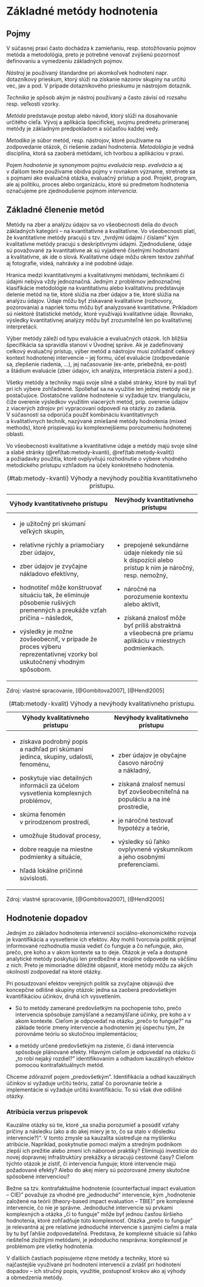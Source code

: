 # Základné metódy hodnotenia

## Pojmy

V súčasnej praxi často dochádza k zamieňaniu, resp. stotožňovaniu pojmov metóda a metodológia, preto je potrebné venovať zvýšenú pozornosť definovaniu a vymedzeniu základných pojmov.

*Nástroj* je používaný štandardne pri akomkoľvek hodnotení napr. dotazníkový prieskum, ktorý slúži na získanie názorov skupiny na určitú vec, jav a pod. V prípade dotazníkového prieskumu je nástrojom dotazník.

*Technika* je spôsob akým je nástroj používaný a často závisí od rozsahu resp. veľkosti vzorky.

*Metóda* predstavuje postup alebo návod, ktorý slúži na dosahovanie určitého cieľa. Vývoj a aplikácia špecifickej, svojmu predmetu primeranej metódy je základným predpokladom a súčasťou každej vedy.

*Metodika* je súbor metód, resp. nástrojov, ktoré používame na zodpovedanie otázok, či riešenie zadaní hodnotenia. *Metodológia* je vedná disciplína, ktorá sa zaoberá metódami, ich tvorbou a aplikáciou v praxi.

Pojem *hodnotenie* je synonymom pojmu *evaluácia* resp. *evalvácia* a aj v ďalšom texte používame obidva pojmy v rovnakom význame, stretnete sa s pojmami ako evaluačná otázka, evaluačný prístup a pod. Projekt, program, ale aj politiku, proces alebo organizáciu, ktoré sú predmetom hodnotenia označujeme pre zjednodušenie pojmom *intervencia.*

## Základné členenie metód

Metódy na zber a analýzu údajov sa vo všeobecnosti delia do dvoch základných kategórií -- na kvantitatívne a kvalitatívne. Vo všeobecnosti platí, že kvantitatívne metódy pracujú s tzv. „tvrdými údajmi / číslami" kým kvalitatívne metódy pracujú s deskriptívnymi údajmi. Zjednodušene, údaje sú považované za kvantitatívne ak sú vyjadrené číselnými hodnotami a kvalitatívne, ak ide o slová. Kvalitatívne údaje môžu okrem textov zahŕňať aj fotografie, videá, nahrávky a iné podobné údaje.

Hranica medzi kvantitatívnymi a kvalitatívnymi metódami, technikami či údajmi nebýva vždy jednoznačná. Jedným z problémov jednoznačnej klasifikácie metodológie na kvantitatívnu alebo kvalitatívnu predstavuje delenie metód na tie, ktoré slúžia na zber údajov a tie, ktoré slúžia na analýzu údajov. Údaje môžu byť získavané kvalitatívne (rozhovory, pozorovania) a napriek tomu môžu byť analyzované kvantitatívne. Príkladom sú niektoré štatistické metódy, ktoré využívajú kvalitatívne údaje. Rovnako, výsledky kvantitatívnej analýzy môžu byť zrozumiteľné len po kvalitatívnej interpretácii.

Výber metódy záleží od typu evaluácie a evaluačných otázok. Ich bližšia špecifikácia sa spravidla stanoví v Úvodnej správe. Ak je zadefinovaný celkový evaluačný prístup, výber metód a nástrojov musí zohľadniť celkový kontext hodnotenej intervencie -- jej formu, účel evaluácie (zodpovedanie sa, zlepšenie riadenia, \...), jej načasovanie (ex-ante, priebežná, ex-post) a štádium evaluácie (zber údajov, ich analýza, interpretácia zistení a pod.).

Všetky metódy a techniky majú svoje silné a slabé stránky, ktoré by mali byť pri ich výbere zohľadnené. Spoliehať sa na využitie len jednej metódy nie je postačujúce. Dostatočne valídne hodnotenie si vyžaduje tzv. trianguláciu, čiže overenie výsledkov využitím viacerých metód, príp. overenie údajov z viacerých zdrojov pri vypracovaní odpovedí na otázky zo zadania. V súčasnosti sa odporúča použiť kombináciu kvantitatívnych a kvalitatívnych techník, nazývané zmiešané metódy hodnotenia (mixed methods), ktoré prispievajú ku komplexnejšiemu porozumeniu hodnotenej oblasti.

Vo všeobecnosti kvalitatívne a kvantitatívne údaje a metódy majú svoje silné a slabé stránky (\@ref(tab:metody-kvanti), \@ref(tab:metody-kvalit)) a požiadavky použitia, ktoré ovplyvňujú rozhodnutie o výbere vhodného metodického prístupu vzhľadom na účely konkrétneho hodnotenia.

+--------------------------------------------------------------------------------------------------------------------------------+-----------------------------------------------------------------------------------------------------------+
| Výhody kvantitatívneho prístupu                                                                                                | Nevýhody kvantitatívneho prístupu                                                                         |
+================================================================================================================================+===========================================================================================================+
| -   je užitočný pri skúmaní veľkých skupín,                                                                                    | -   prepojené sekundárne údaje niekedy nie sú k dispozícii alebo prístup k nim je náročný, resp. nemožný, |
|                                                                                                                                |                                                                                                           |
| -   relatívne rýchly a priamočiary zber údajov,                                                                                | -   náročné na porozumenie kontextu alebo aktivít,                                                        |
|                                                                                                                                |                                                                                                           |
| -   zber údajov je zvyčajne nákladovo efektívny,                                                                               | -   získaná znalosť môže byť príliš abstraktná a všeobecná pre priamu aplikáciu v miestnych podmienkach.  |
|                                                                                                                                |                                                                                                           |
| -   hodnotiteľ môže konštruovať situáciu tak, že eliminuje pôsobenie rušivých premenných a preukáže vzťah príčina -- následok, |                                                                                                           |
|                                                                                                                                |                                                                                                           |
| -   výsledky je možne zovšeobecniť, v prípade že proces výberu reprezentatívnej vzorky bol uskutočnený vhodným spôsobom.       |                                                                                                           |
+--------------------------------------------------------------------------------------------------------------------------------+-----------------------------------------------------------------------------------------------------------+

: (\#tab:metody-kvanti) Výhody a nevýhody použitia kvantitatívneho prístupu.

Zdroj: vlastné spracovanie, [@Gombitova2007], [@Hendl2005]

+----------------------------------------------------------------------------------------+-----------------------------------------------------------------------------------+
| Výhody kvalitatívneho prístupu                                                         | Nevýhody kvalitatívneho prístupu                                                  |
+========================================================================================+===================================================================================+
| -   získava podrobný popis a nadhľad pri skúmaní jedinca, skupiny, udalosti, fenoménu, | -   zber údajov je obyčajne časovo náročný a nákladný,                            |
|                                                                                        |                                                                                   |
| -   poskytuje viac detailných informácii za účelom vysvetlenia komplexných problémov,  | -   získaná znalosť nemusí byť zovšeobecniteľná na populáciu a na iné prostredie, |
|                                                                                        |                                                                                   |
| -   skúma fenomén v prirodzenom prostredí,                                             | -   je náročné testovať hypotézy a teórie,                                        |
|                                                                                        |                                                                                   |
| -   umožňuje študovať procesy,                                                         | -   výsledky sú ľahko ovplyvnené výskumníkom a jeho osobnými preferenciami.       |
|                                                                                        |                                                                                   |
| -   dobre reaguje na miestne podmienky a situácie,                                     |                                                                                   |
|                                                                                        |                                                                                   |
| -   hľadá lokálne príčinné súvislosti.                                                 |                                                                                   |
+----------------------------------------------------------------------------------------+-----------------------------------------------------------------------------------+

: (\#tab:metody-kvalit) Výhody a nevýhody kvalitatívneho prístupu.

Zdroj: vlastné spracovanie, [@Gombitova2007], [@Hendl2005]

## Hodnotenie dopadov {#hodnotenie-dopadov}

Jedným zo základov hodnotenia intervencií sociálno-ekonomického rozvoja
je kvantifikácia a vysvetlenie ich efektov. Aby mohli tvorcovia politík
prijímať informované rozhodnutia musia vedieť čo funguje a čo nefunguje,
ako, prečo, pre koho a v akom kontexte sa to deje. Otázok je veľa a
dostupné analytické metódy poskytujú len predbežné a neúplne odpovede na
väčšinu z nich. Preto je mimoriadne dôležité objasniť, ktoré metódy môžu
za akých okolností zodpovedať na ktoré otázky.

Pri posudzovaní efektov verejných politík sa zvyčajne objavujú dve
koncepčne odlišné skupiny otázok: jedna sa zaoberá predovšetkým
kvantifikáciou účinkov, druhá ich vysvetlením.

-   Sú to metódy zamerané predovšetkým na pochopenie toho, prečo
    intervencia spôsobuje zamýšľané a nezamýšľané účinky, pre koho a v
    akom kontexte. Cieľom je odpovedať na otázku „prečo to funguje?" na
    základe teórie zmeny intervencie a hodnotením jej úspechu tým, že
    porovnáme teóriu so skutočnou implementáciou;

-   a metódy určené predovšetkým na zistenie, či daná intervencia
    spôsobuje plánované efekty. Hlavným cieľom je odpovedať na otázku či
    „to robí nejaký rozdiel?" identifikovaním a odhadom kauzálnych
    efektov pomocou kontrafaktuálnych metód.

Chceme zdôrazniť pojem „predovšetkým". Identifikácia a odhad kauzálnych
účinkov si vyžaduje určitú teóriu, zatiaľ čo porovnanie teórie a
implementácie si vyžaduje určitú kvantifikáciu. To sú však dve odlišné
otázky.

### Atribúcia verzus príspevok {#otazky}

Kauzálne otázky sú tie, ktoré „sa snažia porozumieť a posúdiť vzťahy
príčiny a následku (ako a do akej miery je to, čo sa stalo v dôsledku
intervencie?)". V tomto zmysle sa kauzalita sústreďuje na myšlienku
atribúcie. Napríklad, poskytnutie pomoci malým a stredným podnikom
zlepší ich prežitie alebo zmení ich náborové praktiky? Eliminujú
investície do novej dopravnej infraštruktúry prekážky a skracujú
cestovné časy? Cieľom týchto otázok je zistiť, či intervencia funguje;
ktoré intervencie majú požadované efekty? Alebo do akej miery sú
pozorované zmeny skutočne spôsobené intervenciou?

Bežne sa tzv. kontrafaktuálne hodnotenie (counterfactual impact
evaluation -- CIE)" považuje za vhodné pre „jednoduché" intervencie, kým
„hodnotenie založené na teórii (theory-based impact evaluation -- TBIE)"
pre komplexné intervencie, čo nie je správne. Jednoduché intervencie
sú prvkami komplexných a otázka „či to funguje" môže byť jednou
časťou širšieho hodnotenia, ktoré zohľadňuje túto komplexnosť. Otázka
„prečo to funguje" je relevantná aj pre relatívne jednoduché intervencie
s jasnými cieľmi a mala by tu byť ľahšie zodpovedateľná. Predstava, že
komplexné situácie sú ľahko riešiteľné zložitými metódami, je jednoducho
nesprávna: komplexnosť je problémom pre všetky hodnotenia.

V ďalších častiach popisujeme rôzne metódy a techniky, ktoré sú najčastejšie využívané pri hodnotení intervencií a zvlášť pri hodnotení dopadov -- ich stručný popis, využitie, postupnosť krokov ako aj výhody a obmedzenia metódy.

